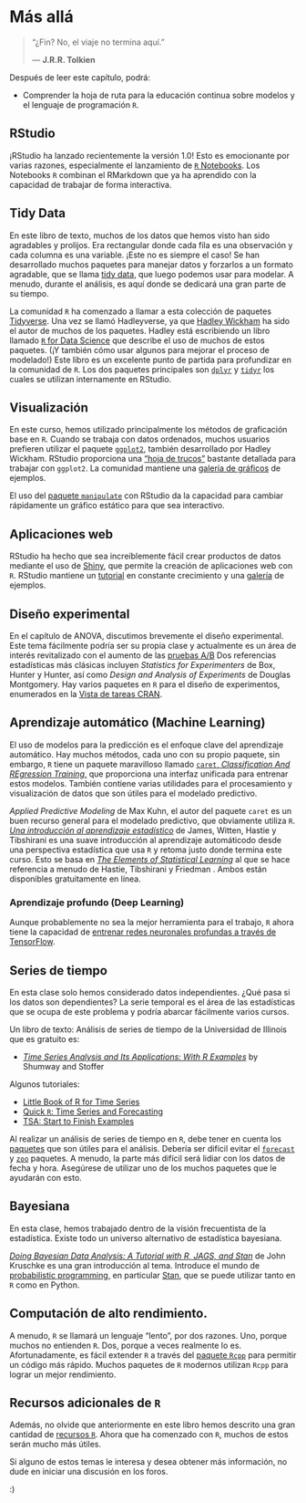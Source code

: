 # Más allá

> "¿Fin? No, el viaje no termina aquí."
>
> --- **J.R.R. Tolkien**

Después de leer este capítulo, podrá:

- Comprender la hoja de ruta para la educación continua sobre modelos y el lenguaje de programación `R`.

## RStudio

¡RStudio ha lanzado recientemente la versión 1.0! Esto es emocionante por varias razones, especialmente el lanzamiento de [`R` Notebooks](http://rmarkdown.rstudio.com/r_notebooks.html){target="_blank"}. Los Notebooks `R` combinan el RMarkdown que ya ha aprendido con la capacidad de trabajar de forma interactiva.

## Tidy Data

En este libro de texto, muchos de los datos que hemos visto han sido agradables y prolijos. Era rectangular donde cada fila es una observación y cada columna es una variable. ¡Este no es siempre el caso! Se han desarrollado muchos paquetes para manejar datos y forzarlos a un formato agradable, que se llama [tidy data](http://vita.had.co.nz/papers/tidy-data.pdf){target="_blank"}, que luego podemos usar para modelar. A menudo, durante el análisis, es aquí donde se dedicará una gran parte de su tiempo.

La comunidad `R` ha comenzado a llamar a esta colección de paquetes [Tidyverse](http://tidyverse.org/){target="_blank"}. Una vez se llamó Hadleyverse, ya que [Hadley Wickham](http://hadley.nz/){target="_blank"} ha sido el autor de muchos de los paquetes. Hadley está escribiendo un libro llamado [`R` for Data Science](http://r4ds.had.co.nz/){target="_blank"} que describe el uso de muchos de estos paquetes. (¡Y también cómo usar algunos para mejorar el proceso de modelado!) Este libro es un excelente punto de partida para profundizar en la comunidad de `R`. Los dos paquetes principales son [`dplyr`](https://cran.r-project.org/web/packages/dplyr/vignettes/dplyr.html){target="_blank"} y [`tidyr`](https://blog.rstudio.org/2014/07/22/introducing-tidyr/){target="_blank"} los cuales se utilizan internamente en RStudio.

## Visualización

En este curso, hemos utilizado principalmente los métodos de graficación base en `R`. Cuando se trabaja con datos ordenados, muchos usuarios prefieren utilizar el paquete [`ggplot2`](http://ggplot2.org/){target="_blank"}, también desarrollado por Hadley Wickham. RStudio proporciona una ["hoja de trucos"](https://www.rstudio.com/wp-content/uploads/2015/03/ggplot2-cheatsheet.pdf){target="_blank"} bastante detallada para trabajar con `ggplot2`. La comunidad mantiene una [galería de gráficos](http://www.r-graph-gallery.com/portfolio/ggplot2-package/){target="_blank"} de ejemplos.

El uso del [paquete `manipulate`](https://support.rstudio.com/hc/en-us/articles/200551906-Interactive-Plotting-with-Manipulate){target="_blank"} con RStudio da la capacidad para cambiar rápidamente un gráfico estático para que sea interactivo.

## Aplicaciones web

RStudio ha hecho que sea increíblemente fácil crear productos de datos mediante el uso de [Shiny](https://shiny.rstudio.com/){target="_blank"}, que permite la creación de aplicaciones web con `R`. RStudio mantiene un  [tutorial](http://shiny.rstudio.com/tutorial/){target="_blank"} en constante crecimiento y una [galería](https://shiny.rstudio.com/gallery/){target="_blank"} de ejemplos.

## Diseño experimental

En el capítulo de ANOVA, discutimos brevemente el diseño experimental. Este tema fácilmente podría ser su propia clase y actualmente es un área de interés revitalizado con el aumento de las [pruebas A/B](https://en.wikipedia.org/wiki/A/B_testing){target="_blank"} Dos referencias estadísticas más clásicas incluyen *Statistics for Experimenters* de Box, Hunter y Hunter, así como *Design and Analysis of Experiments* de Douglas Montgomery. Hay varios paquetes en `R` para el diseño de experimentos, enumerados en la [Vista de tareas CRAN](https://cran.r-project.org/web/views/ExperimentalDesign.html){target="_blank"}.

## Aprendizaje automático (Machine Learning)

El uso de modelos para la predicción es el enfoque clave del aprendizaje automático. Hay muchos métodos, cada uno con su propio paquete, sin embargo, `R` tiene un paquete maravilloso llamado [`caret`, *Classification And REgression Training*,](http://topepo.github.io/caret/index.html){target="_blank"}  que proporciona una interfaz unificada para entrenar estos modelos. También contiene varias utilidades para el procesamiento y visualización de datos que son útiles para el modelado predictivo.

*Applied Predictive Modeling* de Max Kuhn, el autor del paquete `caret` es un buen recurso general para el modelado predictivo, que obviamente utiliza `R`. [*Una introducción al aprendizaje estadístico*](http://www-bcf.usc.edu/~gareth/ISL/){target="_blank"} de James, Witten, Hastie y Tibshirani es una suave introducción al aprendizaje automáticodo desde una perspectiva estadística que usa `R` y retoma justo donde termina este curso. Esto se basa en [*The Elements of Statistical Learning*](https://web.stanford.edu/~hastie/Papers/ESLII.pdf){target="_blank"} al que se hace referencia a menudo de Hastie, Tibshirani y Friedman . Ambos están disponibles gratuitamente en línea.

### Aprendizaje profundo (Deep Learning)

Aunque probablemente no sea la mejor herramienta para el trabajo, `R` ahora tiene la capacidad de [entrenar redes neuronales profundas a través de TensorFlow](https://rstudio.github.io/tensorflow/){target="_blank"}.

## Series de tiempo

En esta clase solo hemos considerado datos independientes. ¿Qué pasa si los datos son dependientes? La serie temporal es el área de las estadísticas que se ocupa de este problema y podría abarcar fácilmente varios cursos.

Un libro de texto: Análisis de series de tiempo de la Universidad de Illinois que es gratuito es:

- [*Time Series Analysis and Its Applications: With R Examples*](http://www.stat.pitt.edu/stoffer/tsa4/){target="_blank"} by Shumway and Stoffer

Algunos tutoriales:

- [Little Book of R for Time Series](https://a-little-book-of-r-for-time-series.readthedocs.io/en/latest/){target="_blank"}
- [Quick `R`: Time Series and Forecasting](http://www.statmethods.net/advstats/timeseries.html){target="_blank"}
- [TSA: Start to Finish Examples](http://rpubs.com/ryankelly/ts6){target="_blank"}

Al realizar un análisis de series de tiempo en `R`, debe tener en cuenta los [paquetes](https://cran.r-project.org/web/views/TimeSeries.html){target="_blank"} que son útiles para el análisis. Debería ser difícil evitar el [`forecast`](https://github.com/robjhyndman/forecast){target="_blank"} y [`zoo`](https://cran.r-project.org/web/packages/zoo/zoo.pdf){target="_blank"} paquetes. A menudo, la parte más difícil será lidiar con los datos de fecha y hora. Asegúrese de utilizar uno de los muchos paquetes que le ayudarán con esto.

## Bayesiana

En esta clase, hemos trabajado dentro de la visión frecuentista de la estadística. Existe todo un universo alternativo de estadística bayesiana.

[*Doing Bayesian Data Analysis: A Tutorial with R, JAGS, and Stan*](https://sites.google.com/site/doingbayesiandataanalysis/){target="_blank"} de John Kruschke es una gran introducción al tema. Introduce el mundo de [probabilistic programming](https://www.cs.cornell.edu/Courses/cs4110/2016fa/lectures/lecture33.html){target="_blank"}, en particular [Stan](http://mc-stan.org/){target="_blank"}, que se puede utilizar tanto en `R` como en Python.

## Computación de alto rendimiento.

A menudo, `R` se llamará un lenguaje "lento", por dos razones. Uno, porque muchos no entienden `R`. Dos, porque a veces realmente lo es. Afortunadamente, es fácil extender `R` a través del [paquete `Rcpp`](http://www.rcpp.org/){target="_blank"} para permitir un código más rápido. Muchos paquetes de `R` modernos utilizan `Rcpp` para lograr un mejor rendimiento.

## Recursos adicionales de `R`

Además, no olvide que anteriormente en este libro hemos descrito una gran cantidad de [recursos `R`](http://daviddalpiaz.github.io/appliedstats/introduction-to-r.html#r-resources){target="_blank"}. Ahora que ha comenzado con `R`, muchos de estos serán mucho más útiles.

Si alguno de estos temas le interesa y desea obtener más información, no dude en iniciar una discusión en los foros.

:)
